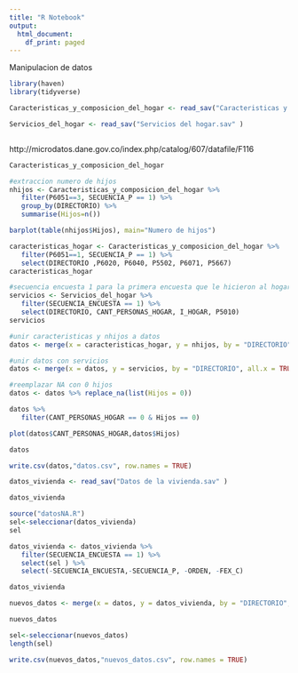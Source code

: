```yaml
---
title: "R Notebook"
output:
  html_document:
    df_print: paged
---
```


Manipulacion de datos

```r
library(haven)
library(tidyverse)
```

```r


Caracteristicas_y_composicion_del_hogar <- read_sav("Caracteristicas y composicion del hogar.sav")

Servicios_del_hogar <- read_sav("Servicios del hogar.sav" )



```





http://microdatos.dane.gov.co/index.php/catalog/607/datafile/F116


```r
Caracteristicas_y_composicion_del_hogar
```

```r
#extraccion numero de hijos
nhijos <- Caracteristicas_y_composicion_del_hogar %>% 
   filter(P6051==3, SECUENCIA_P == 1) %>%
   group_by(DIRECTORIO) %>%
   summarise(Hijos=n()) 

barplot(table(nhijos$Hijos), main="Numero de hijos")

```
```r
caracteristicas_hogar <- Caracteristicas_y_composicion_del_hogar %>% 
   filter(P6051==1, SECUENCIA_P == 1) %>%
   select(DIRECTORIO ,P6020, P6040, P5502, P6071, P5667)
caracteristicas_hogar
```


```r
#secuencia encuesta 1 para la primera encuesta que le hicieron al hogar
servicios <- Servicios_del_hogar %>%
   filter(SECUENCIA_ENCUESTA == 1) %>% 
   select(DIRECTORIO, CANT_PERSONAS_HOGAR, I_HOGAR, P5010) 
servicios
```

```r

#unir caracteristicas y nhijos a datos
datos <- merge(x = caracteristicas_hogar, y = nhijos, by = "DIRECTORIO", all.x=TRUE, all.y=TRUE)

```

```r

#unir datos con servicios 
datos <- merge(x = datos, y = servicios, by = "DIRECTORIO", all.x = TRUE, all.y=TRUE)

#reemplazar NA con 0 hijos
datos <- datos %>% replace_na(list(Hijos = 0))
```

```r
datos %>%
   filter(CANT_PERSONAS_HOGAR == 0 & Hijos == 0)

```


```r
plot(datos$CANT_PERSONAS_HOGAR,datos$Hijos)
```
```r
datos
```


```r
write.csv(datos,"datos.csv", row.names = TRUE)
```


```r
datos_vivienda <- read_sav("Datos de la vivienda.sav" )
```

```r
datos_vivienda
```




```r
source("datosNA.R")
sel<-seleccionar(datos_vivienda)
sel
```

```r
datos_vivienda <- datos_vivienda %>%
   filter(SECUENCIA_ENCUESTA == 1) %>% 
   select(sel ) %>%
   select(-SECUENCIA_ENCUESTA,-SECUENCIA_P, -ORDEN, -FEX_C)

datos_vivienda
```
```r
nuevos_datos <- merge(x = datos, y = datos_vivienda, by = "DIRECTORIO", all.x = TRUE, all.y=TRUE)
```

```r
nuevos_datos
```

```r
sel<-seleccionar(nuevos_datos)
length(sel)
```

```r
write.csv(nuevos_datos,"nuevos_datos.csv", row.names = TRUE)
```


